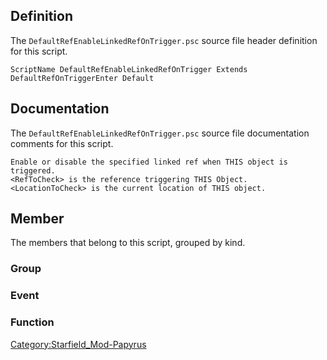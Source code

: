 {{Script_Object_Summary
| title = DefaultRefEnableLinkedRefOnTrigger
| name = [[SFM:Script-DefaultRefEnableLinkedRefOnTrigger|DefaultRefEnableLinkedRefOnTrigger]]
| extends = [[SFM:Script-DefaultRefOnTriggerEnter|DefaultRefOnTriggerEnter]] → [[SFM:Script-DefaultRef|DefaultRef]] → [[SFM:Script-DefaultRefParent|DefaultRefParent]] → [[SFM:Script-ObjectReference|ObjectReference]] → [[SFM:Script-Form|Form]] → [[SFM:Script-ScriptObject|ScriptObject]]
| flags = Default
}}


== Definition ==
The <code>DefaultRefEnableLinkedRefOnTrigger.psc</code> source file header definition for this script.

<source lang="papyrus">
ScriptName DefaultRefEnableLinkedRefOnTrigger Extends DefaultRefOnTriggerEnter Default
</source>


== Documentation ==
The <code>DefaultRefEnableLinkedRefOnTrigger.psc</code> source file documentation comments for this script.

<source>
Enable or disable the specified linked ref when THIS object is triggered.
<RefToCheck> is the reference triggering THIS Object.
<LocationToCheck> is the current location of THIS object.
</source>


== Member ==
The members that belong to this script, grouped by kind.

=== Group ===
{{Script_Object_Member_Summary
| title = Quest_Properties
| script = [[SFM:Script-DefaultRefEnableLinkedRefOnTrigger|DefaultRefEnableLinkedRefOnTrigger]]
| name = [[SFM:Script-DefaultRefEnableLinkedRefOnTrigger/Quest_Properties|Quest_Properties]]
| kind = Group
| flags = collapsed
| documentation = Double-Click to EXPAND
}}

{{Script_Object_Member_Summary
| title = Script_Specific_Properties
| script = [[SFM:Script-DefaultRefEnableLinkedRefOnTrigger|DefaultRefEnableLinkedRefOnTrigger]]
| name = [[SFM:Script-DefaultRefEnableLinkedRefOnTrigger/Script_Specific_Properties|Script_Specific_Properties]]
| kind = Group
}}

=== Event ===
{{Script_Object_Member_Summary
| title = OnInit
| script = [[SFM:Script-DefaultRefEnableLinkedRefOnTrigger|DefaultRefEnableLinkedRefOnTrigger]]
| name = [[SFM:Script-DefaultRefEnableLinkedRefOnTrigger/OnInit|OnInit]]
| kind = Event
}}

=== Function ===
{{Script_Object_Member_Summary
| title = GetRefsToDoSpecificThingsWith
| script = [[SFM:Script-DefaultRefEnableLinkedRefOnTrigger|DefaultRefEnableLinkedRefOnTrigger]]
| name = [[SFM:Script-DefaultRefEnableLinkedRefOnTrigger/GetRefsToDoSpecificThingsWith|GetRefsToDoSpecificThingsWith]]
| kind = Function
| returns = ObjectReference[]
| documentation = Reimplementing Parent's empty function
}}

{{Script_Object_Member_Summary
| title = DoSpecificThing
| script = [[SFM:Script-DefaultRefEnableLinkedRefOnTrigger|DefaultRefEnableLinkedRefOnTrigger]]
| name = [[SFM:Script-DefaultRefEnableLinkedRefOnTrigger/DoSpecificThing|DoSpecificThing]]
| kind = Function
| parameters = DefaultScriptFunctions:ParentScriptFunctionParams ParentScriptFunctionParams, ObjectReference RefToDoThingWith = none, bool LastRefToDoThingWith = true
| documentation = Reimplementing Parent's function
}}


[[Category:Starfield_Mod-Papyrus]]
